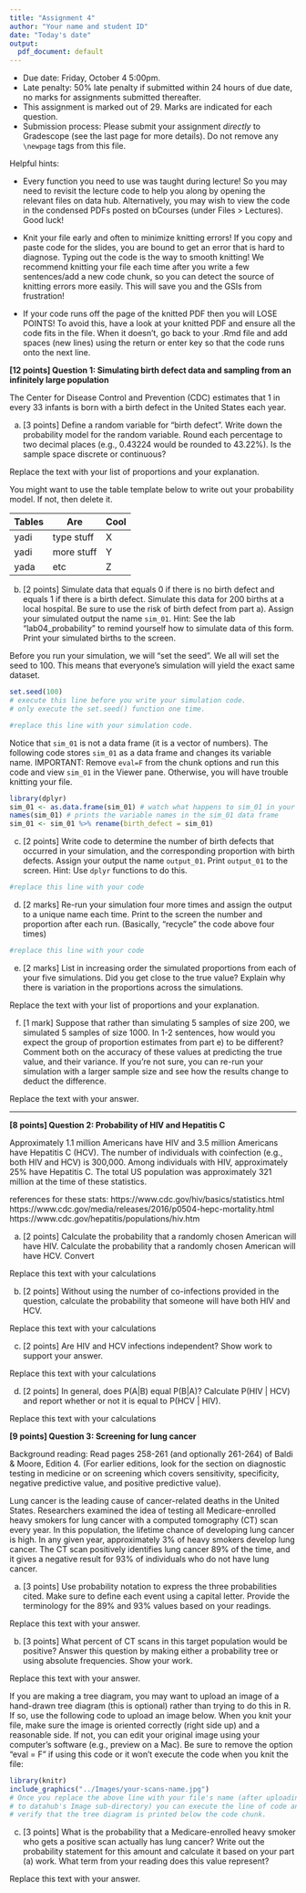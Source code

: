 ```yaml
---
title: "Assignment 4"
author: "Your name and student ID"
date: "Today's date"
output:
  pdf_document: default
---
```


* Due date: Friday, October 4 5:00pm.
* Late penalty: 50% late penalty if submitted within 24 hours of due date, no 
marks for assignments submitted thereafter.
* This assignment is marked out of 29. Marks are indicated for each 
question. 
* Submission process: Please submit your assignment *directly* to 
Gradescope (see the last page for more details). Do not remove any `\newpage` 
tags from this file.

Helpful hints:

- Every function you need to use was taught during lecture! So you may need to 
revisit the lecture code to help you along by opening the relevant files on data 
hub. Alternatively, you may wish to view the code in the condensed PDFs posted 
on bCourses (under Files > Lectures). Good luck!

- Knit your file early and often to minimize knitting errors! If you copy and 
paste code for the slides, you are bound to get an error that is hard to 
diagnose. Typing out the code is the way to smooth knitting! We recommend 
knitting your file each time after you write a few sentences/add a new code 
chunk, so you can detect the source of knitting errors more easily. This will 
save you and the GSIs from frustration!

- If your code runs off the page of the knitted PDF then you will LOSE POINTS! To
avoid this, have a look at your knitted PDF and ensure all the code fits in the 
file. When it doesn't, go back to your .Rmd file and add spaces (new lines) using
the return or enter key so that the code runs onto the next line.

\newpage

**[12 points] Question 1: Simulating birth defect data and sampling from an infinitely large population** 

The Center for Disease Control and Prevention (CDC) estimates that 1 in every
33 infants is born with a birth defect in the United States each year.

a) [3 points] Define a random variable for "birth defect". Write down the 
probability model for the random variable. Round each percentage to two decimal
places (e.g., 0.43224 would be rounded to 43.22%). Is the sample space discrete
or continuous?

Replace the text with your list of proportions and your explanation.

You might want to use the table template below to write out your probability 
model. If not, then delete it.

| Tables   |      Are     |  Cool |
|----------|--------------|-------|
| yadi     | type stuff   | X     |
| yadi     | more stuff   | Y     |
| yada     | etc          | Z     |

\newpage

b) [2 points] Simulate data that equals 0 if there is no birth defect and equals
1 if there is a birth defect. Simulate this data for 200 births at a local 
hospital. Be sure to use the risk of birth defect from part a). Assign your 
simulated output the name `sim_01`. Hint: See the lab "lab04_probability" to 
remind yourself how to simulate data of this form. Print your simulated births 
to the screen.

Before you run your simulation, we will "set the seed". We all will set the seed
to 100. This means that everyone's simulation will yield the exact same dataset.

```r
set.seed(100) 
# execute this line before you write your simulation code.
# only execute the set.seed() function one time. 
```

```r
#replace this line with your simulation code.
```

Notice that `sim_01` is not a data frame (it is a vector of numbers). The 
following code stores `sim_01` as a data frame and changes its variable name. 
IMPORTANT: Remove `eval=F` from the chunk options and run this code and view 
`sim_01` in the Viewer pane. Otherwise, you will have trouble knitting your file.

```r
library(dplyr)
sim_01 <- as.data.frame(sim_01) # watch what happens to sim_01 in your environment
names(sim_01) # prints the variable names in the sim_01 data frame
sim_01 <- sim_01 %>% rename(birth_defect = sim_01)
```

\newpage

c) [2 points] Write code to determine the number of birth defects that occurred in your 
simulation, and the corresponding proportion with birth defects. Assign your 
output the name `output_01`. Print `output_01` to the screen. Hint: Use `dplyr` functions
to do this.

```r
#replace this line with your code
```

\newpage

d) [2 marks] Re-run your simulation four more times and assign the output to a unique 
name each time. Print to the screen the number and proportion after each run. 
(Basically, "recycle" the code above four times)

```r
#replace this line with your code
```

\newpage

e) [2 marks] List in increasing order the simulated proportions from each of your five
simulations. Did you get close to the true value? Explain why there is variation
in the proportions across the simulations.

Replace the text with your list of proportions and your explanation.

\newpage

f) [1 mark] Suppose that rather than simulating 5 samples of size 200, we simulated 5 samples
of size 1000. In 1-2 sentences, how would you expect the group of proportion 
estimates from part e) to be different? Comment both on the accuracy of these 
values at predicting the true value, and their variance. If you're not sure, you
can re-run your simulation with a larger sample size and see how the results 
change to deduct the difference.

Replace the text with your answer.

--------------------------------------------------------------------------------

\newpage

**[8 points] Question 2: Probability of HIV and Hepatitis C**

Approximately 1.1 million Americans have HIV and 3.5 million Americans have 
Hepatitis C (HCV). The number of individuals with coinfection (e.g., both HIV 
and HCV) is 300,000. Among individuals with HIV, approximately 25% have 
Hepatitis C. The total US population was approximately 321 million at the time 
of these statistics.

references for these stats:
https://www.cdc.gov/hiv/basics/statistics.html
https://www.cdc.gov/media/releases/2016/p0504-hepc-mortality.html
https://www.cdc.gov/hepatitis/populations/hiv.htm

\newpage

a) [2 points] Calculate the probability that a randomly chosen American will have HIV. 
Calculate the probability that a randomly chosen American will have HCV. Convert

Replace this text with your calculations

\newpage

b) [2 points] Without using the number of co-infections provided in the question,
calculate the probability that someone will have both HIV and HCV.

Replace this text with your calculations

\newpage

c) [2 points] Are HIV and HCV infections independent? Show work to support your 
answer. 

Replace this text with your calculations

\newpage

d) [2 points] In general, does P(A|B) equal P(B|A)? Calculate P(HIV | HCV) and
report whether or not it is equal to P(HCV | HIV).

Replace this text with your calculations

\newpage

**[9 points] Question 3: Screening for lung cancer**

Background reading: Read pages 258-261 (and optionally 261-264) of Baldi & 
Moore, Edition 4. (For earlier editions, look for the section on diagnostic 
testing in medicine or on screening which covers sensitivity, specificity, 
negative predictive value, and positive predictive value). 

Lung cancer is the leading cause of cancer-related deaths in the United States.
Researchers examined the idea of testing all Medicare-enrolled heavy smokers for
lung cancer with a computed tomography (CT) scan every year. In this population, 
the lifetime chance of developing lung cancer is high. In any given year, 
approximately 3% of heavy smokers develop lung cancer. The CT scan positively
identifies lung cancer 89% of the time, and it gives a negative result for 93% 
of individuals who do not have lung cancer.

\newpage

a) [3 points] Use probability notation to express the three probabilities cited.
Make sure to define each event using a capital letter. Provide the terminology 
for the 89% and 93% values based on your readings.

Replace this text with your answer.

\newpage

b) [3 points] What percent of CT scans in this target population would be 
positive? Answer this question by making either a probability tree or using 
absolute frequencies. Show your work.

Replace this text with your answer.

If you are making a tree diagram, you may want to upload an image 
of a hand-drawn tree diagram (this is optional) rather than trying to do this in R.
If so, use the following code to upload an image below. When you knit your file,
make sure the image is oriented correctly (right side up) and a reasonable side.
If not, you can edit your original image using your computer's software (e.g., 
preview on a Mac). Be sure to remove the option "eval = F" if using  this code 
or it won't execute the code when you knit the file:

```r
library(knitr)
include_graphics("../Images/your-scans-name.jpg")
# Once you replace the above line with your file's name (after uploading the file
# to datahub's Image sub-directory) you can execute the line of code and 
# verify that the tree diagram is printed below the code chunk.
```

\newpage

c) [3 points] What is the probability that a Medicare-enrolled heavy smoker who gets a 
positive scan actually has lung cancer? Write out the probability statement for
this amount and calculate it based on your part (a) work. What term from your 
reading does this value represent? 

Replace this text with your answer.